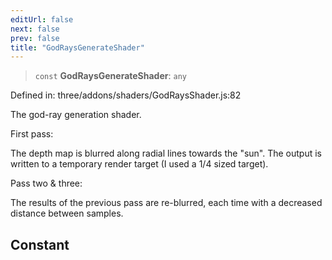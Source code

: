 ```yaml
---
editUrl: false
next: false
prev: false
title: "GodRaysGenerateShader"
---
```


> `const` **GodRaysGenerateShader**: `any`

Defined in: three/addons/shaders/GodRaysShader.js:82

The god-ray generation shader.

First pass:

The depth map is blurred along radial lines towards the "sun". The
output is written to a temporary render target (I used a 1/4 sized
target).

Pass two & three:

The results of the previous pass are re-blurred, each time with a
decreased distance between samples.

## Constant
